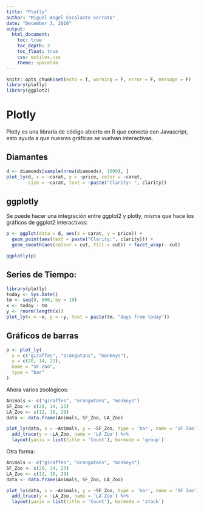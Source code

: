 ```yaml
---
title: "Plotly"
author: "Miguel Angel Escalante Serrato"
date: "December 3, 2016"
output: 
  html_document:
    toc: true
    toc_depth: 3
    toc_float: true
    css: estilos.css
    theme: spacelab
---
```


```r
knitr::opts_chunk$set(echo = T, warning = F, error = F, message = F)
library(plotly)
library(ggplot2)
```

# Plotly 

Plotly es una libraría de código abierto en R que conecta con Javascript, esto ayuda a que nuesras gráficas se vuelvan interactivas. 

## Diamantes

```r
d <- diamonds[sample(nrow(diamonds), 1000), ]
plot_ly(d, x = ~carat, y = ~price, color = ~carat,
        size = ~carat, text = ~paste("Clarity: ", clarity))
```

## ggplotly

Se puede hacer una integración entre ggplot2 y plotly, misma que hace los gráficos de ggplot2 interactivos: 
```r
p <- ggplot(data = d, aes(x = carat, y = price)) +
  geom_point(aes(text = paste("Clarity:", clarity))) +
  geom_smooth(aes(colour = cut, fill = cut)) + facet_wrap(~ cut)

ggplotly(p)
```



## Series de Tiempo:


```r
library(plotly)
today <- Sys.Date()
tm <- seq(0, 600, by = 10)
x <- today - tm
y <- rnorm(length(x))
plot_ly(x = ~x, y = ~y, text = paste(tm, "days from today"))
```

## Gráficos de barras

```r
p <- plot_ly(
  x = c("giraffes", "orangutans", "monkeys"),
  y = c(20, 14, 23),
  name = "SF Zoo",
  type = "bar"
)
```


Ahora varios zoológicos: 

```r

Animals <- c("giraffes", "orangutans", "monkeys")
SF_Zoo <- c(20, 14, 23)
LA_Zoo <- c(12, 18, 29)
data <- data.frame(Animals, SF_Zoo, LA_Zoo)

plot_ly(data, x = ~Animals, y = ~SF_Zoo, type = 'bar', name = 'SF Zoo') %>%
  add_trace(y = ~LA_Zoo, name = 'LA Zoo') %>%
  layout(yaxis = list(title = 'Count'), barmode = 'group')

```


Otra forma:

```r
Animals <- c("giraffes", "orangutans", "monkeys")
SF_Zoo <- c(20, 14, 23)
LA_Zoo <- c(12, 18, 29)
data <- data.frame(Animals, SF_Zoo, LA_Zoo)

plot_ly(data, x = ~Animals, y = ~SF_Zoo, type = 'bar', name = 'SF Zoo') %>%
  add_trace(y = ~LA_Zoo, name = 'LA Zoo') %>%
  layout(yaxis = list(title = 'Count'), barmode = 'stack')

```

